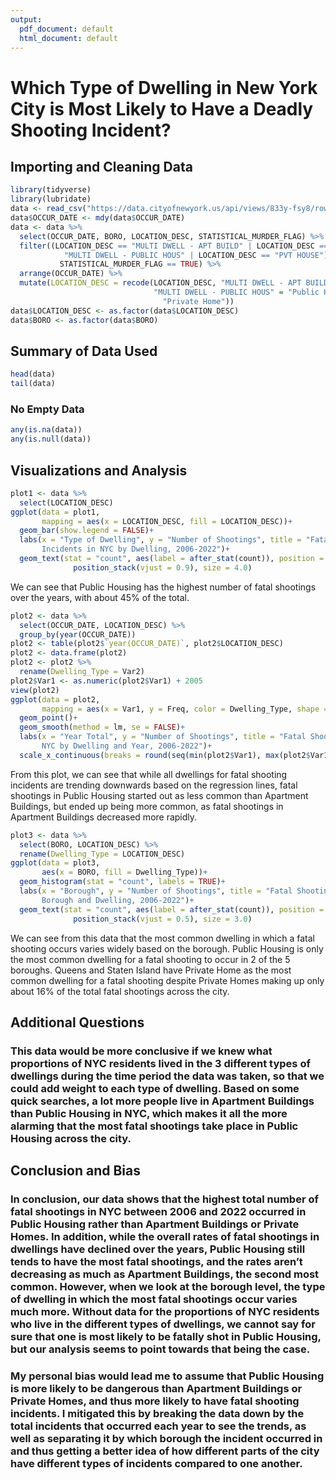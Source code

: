 ---
output:
  pdf_document: default
  html_document: default
---
# **Which Type of Dwelling in New York City is Most Likely to Have a Deadly Shooting Incident?**
## Importing and Cleaning Data
```{r message=FALSE}
library(tidyverse)
library(lubridate)
data <- read_csv("https://data.cityofnewyork.us/api/views/833y-fsy8/rows.csv")
data$OCCUR_DATE <- mdy(data$OCCUR_DATE)
data <- data %>% 
  select(OCCUR_DATE, BORO, LOCATION_DESC, STATISTICAL_MURDER_FLAG) %>% 
  filter((LOCATION_DESC == "MULTI DWELL - APT BUILD" | LOCATION_DESC == 
            "MULTI DWELL - PUBLIC HOUS" | LOCATION_DESC == "PVT HOUSE") & 
           STATISTICAL_MURDER_FLAG == TRUE) %>% 
  arrange(OCCUR_DATE) %>% 
  mutate(LOCATION_DESC = recode(LOCATION_DESC, "MULTI DWELL - APT BUILD" = "Apartment Building", 
                                "MULTI DWELL - PUBLIC HOUS" = "Public Housing", "PVT HOUSE" = 
                                  "Private Home"))
data$LOCATION_DESC <- as.factor(data$LOCATION_DESC)
data$BORO <- as.factor(data$BORO)
```
## Summary of Data Used
```{r}
head(data)
tail(data)
```
### No Empty Data
```{r}
any(is.na(data))
any(is.null(data))
```
## Visualizations and Analysis
```{r message=FALSE}
plot1 <- data %>% 
  select(LOCATION_DESC)
ggplot(data = plot1,
       mapping = aes(x = LOCATION_DESC, fill = LOCATION_DESC))+
  geom_bar(show.legend = FALSE)+
  labs(x = "Type of Dwelling", y = "Number of Shootings", title = "Fatal Shooting 
       Incidents in NYC by Dwelling, 2006-2022")+
  geom_text(stat = "count", aes(label = after_stat(count)), position = 
              position_stack(vjust = 0.9), size = 4.0)
```

We can see that Public Housing has the highest number of fatal shootings over the years, with about 45% of the total.

```{r message=FALSE}
plot2 <- data %>% 
  select(OCCUR_DATE, LOCATION_DESC) %>% 
  group_by(year(OCCUR_DATE))
plot2 <- table(plot2$`year(OCCUR_DATE)`, plot2$LOCATION_DESC)
plot2 <- data.frame(plot2)
plot2 <- plot2 %>% 
  rename(Dwelling_Type = Var2)
plot2$Var1 <- as.numeric(plot2$Var1) + 2005
view(plot2)
ggplot(data = plot2,
       mapping = aes(x = Var1, y = Freq, color = Dwelling_Type, shape = Dwelling_Type))+
  geom_point()+
  geom_smooth(method = lm, se = FALSE)+
  labs(x = "Year Total", y = "Number of Shootings", title = "Fatal Shooting Incidents in 
       NYC by Dwelling and Year, 2006-2022")+
  scale_x_continuous(breaks = round(seq(min(plot2$Var1), max(plot2$Var1), by = 2),1))
```

From this plot, we can see that while all dwellings for fatal shooting incidents are trending downwards based on the regression lines, fatal shootings in Public Housing started out as less common than Apartment Buildings, but ended up being more common, as fatal shootings in Apartment Buildings decreased more rapidly.

```{r warning=FALSE, message=FALSE}
plot3 <- data %>% 
  select(BORO, LOCATION_DESC) %>% 
  rename(Dwelling_Type = LOCATION_DESC)
ggplot(data = plot3,
       aes(x = BORO, fill = Dwelling_Type))+
  geom_histogram(stat = "count", labels = TRUE)+
  labs(x = "Borough", y = "Number of Shootings", title = "Fatal Shooting Incidents in NYC by 
       Borough and Dwelling, 2006-2022")+
  geom_text(stat = "count", aes(label = after_stat(count)), position = 
              position_stack(vjust = 0.5), size = 3.0)
```

We can see from this data that the most common dwelling in which a fatal shooting occurs varies widely based on the borough. Public Housing is only the most common dwelling for a fatal shooting to occur in 2 of the 5 boroughs. Queens and Staten Island have Private Home as the most common dwelling for a fatal shooting despite Private Homes making up only about 16% of the total fatal shootings across the city.

## Additional Questions

### This data would be more conclusive if we knew what proportions of NYC residents lived in the 3 different types of dwellings during the time period the data was taken, so that we could add weight to each type of dwelling. Based on some quick searches, a lot more people live in Apartment Buildings than Public Housing in NYC, which makes it all the more alarming that the most fatal shootings take place in Public Housing across the city.

## Conclusion and Bias

### In conclusion, our data shows that the highest total number of fatal shootings in NYC between 2006 and 2022 occurred in Public Housing rather than Apartment Buildings or Private Homes. In addition, while the overall rates of fatal shootings in dwellings have declined over the years, Public Housing still tends to have the most fatal shootings, and the rates aren't decreasing as much as Apartment Buildings, the second most common. However, when we look at the borough level, the type of dwelling in which the most fatal shootings occur varies much more. Without data for the proportions of NYC residents who live in the different types of dwellings, we cannot say for sure that one is most likely to be fatally shot in Public Housing, but our analysis seems to point towards that being the case.

### My personal bias would lead me to assume that Public Housing is more likely to be dangerous than Apartment Buildings or Private Homes, and thus more likely to have fatal shooting incidents. I mitigated this by breaking the data down by the total incidents that occurred each year to see the trends, as well as separating it by which borough the incident occurred in and thus getting a better idea of how different parts of the city have different types of incidents compared to one another.